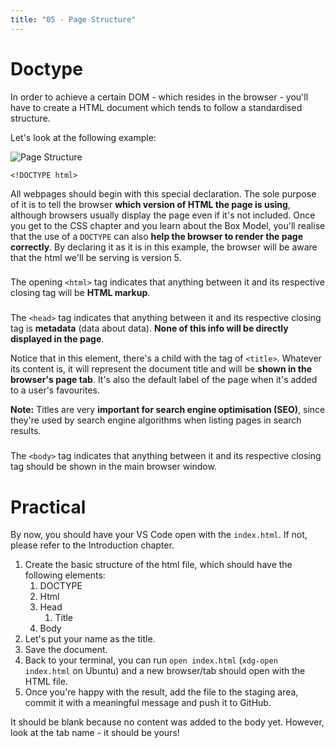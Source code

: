 ```yaml
---
title: "05 - Page Structure"
---
```


# Doctype

In order to achieve a certain DOM - which resides in the browser - you'll have to create a HTML document which tends to follow a standardised structure.

Let's look at the following example:

![Page Structure](https://firebasestorage.googleapis.com/v0/b/avocado-on-toast.appspot.com/o/html_structure.png?alt=media&token=d3920bce-e800-48ca-9c72-6fd52cf71333)

`<!DOCTYPE html>`

All webpages should begin with this special declaration.
The sole purpose of it is to tell the browser **which version of HTML the page is using**, although browsers usually display the page even if it's not included.
Once you get to the CSS chapter and you learn about the Box Model, you'll realise that the use of a `DOCTYPE` can also **help the browser to render the page correctly**.
By declaring it as it is in this example, the browser will be aware that the html we'll be serving is version 5.

### <html></html>

The opening `<html>` tag indicates that anything between it and its respective closing tag will be **HTML markup**.

### <head></head>

The `<head>` tag indicates that anything between it and its respective closing tag is **metadata** (data about data). **None of this info will be directly displayed in the page**.

Notice that in this element, there's a child with the tag of `<title>`.
Whatever its content is, it will represent the document title and will be **shown in the browser's page tab**.
It's also the default label of the page when it's added to a user's favourites.


**Note:** Titles are very **important for search engine optimisation (SEO)**, since they're used by search engine algorithms when listing pages in search results.

### <body></body> 

The `<body>` tag indicates that anything between it and its respective closing tag should be shown in the main browser window.

# Practical

By now, you should have your VS Code open with the `index.html`. If not, please refer to the Introduction chapter.

1. Create the basic structure of the html file, which should have the following elements:
    1. DOCTYPE
    2. Html
    3. Head
        1. Title
    4. Body
2. Let's put your name as the title.
3. Save the document.
4. Back to your terminal, you can run `open index.html` (`xdg-open index.html` on Ubuntu) and a new browser/tab should open with the HTML file.
5. Once you're happy with the result, add the file to the staging area, commit it with a meaningful message and push it to GitHub.

It should be blank because no content was added to the body yet. However, look at the tab name - it should be yours!
